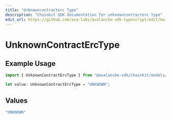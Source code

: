 ```yaml
---
title: "Unknowncontracterc Type"
description: "Chainkit SDK documentation for unknowncontracterc type"
edit_url: https://github.com/ava-labs/avalanche-sdk-typescript/edit/main/chainkit/docs/models/components/unknowncontracterctype.md
---
```


# UnknownContractErcType

## Example Usage

```typescript
import { UnknownContractErcType } from "@avalanche-sdk/chainkit/models/components";

let value: UnknownContractErcType = "UNKNOWN";
```

## Values

```typescript
"UNKNOWN"
```